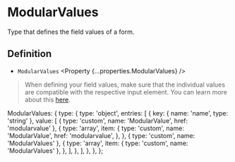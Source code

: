 
<Title>ModularValues | Modular Forms</Title>
<Meta
  name="description"
  content="Type that defines the field values of a form."
/>

# ModularValues

Type that defines the field values of a form.

## Definition

- `ModularValues` <Property {...properties.ModularValues} />

> When defining your field values, make sure that the individual values are compatible with the respective input element. You can learn more about this <A href="/guides/special-inputs">here</A>.

  ModularValues: {
    type: {
      type: 'object',
      entries: [
        {
          key: { name: 'name', type: 'string' },
          value: [
            { type: 'custom', name: 'ModularValue', href: 'modularvalue' },
            {
              type: 'array',
              item: {
                type: 'custom',
                name: 'ModularValue',
                href: 'modularvalue',
              },
            },
            { type: 'custom', name: 'ModularValues' },
            {
              type: 'array',
              item: { type: 'custom', name: 'ModularValues' },
            },
          ],
        },
      ],
    },
  },
};

